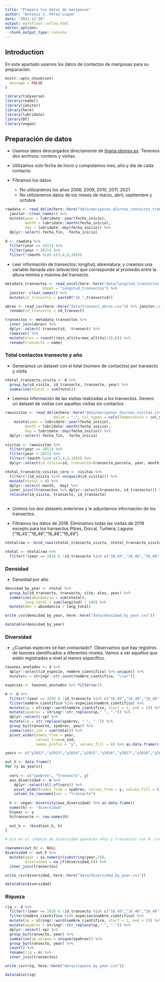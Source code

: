 ```yaml
---
title: "Prepara los datos de mariposas"
author: "Antonio J. Pérez-Luque"
date: "2021-12-28"
output: workflowr::wflow_html
editor_options:
  chunk_output_type: console
---
```


## Introduction

En este apartado usamos los datos de contactos de mariposas para su preparación. 

```r
knitr::opts_chunk$set(
  message = FALSE
)
```


```r
library(tidyverse)
library(readxl)
library(janitor)
library(here)
library(lubridate)
library(DT)
library(vegan)
```

## Preparación de datos 
- Usamos datos descargados directamente de [linaria.obsnev.es](https://linaria.obsnev.es/). Tenemos dos archivos: conteos y visitas. 

- Utilizamos solo fecha de inicio y computamos mes, año y día de cada contacto.

- Filtramos los datos: 
  - No utilizaremos los años 2008, 2009, 2010, 2011, 2021
  - No utilizaremos datos de los meses de marzo, abril, septiembre y octubre 
  
```r
rawdata <- read_delim(here::here("data/mariposas_diurnas_contactos_transectos.csv"), delim = ";") %>% 
  janitor::clean_names() %>% 
  mutate(year = lubridate::year(fecha_inicio), 
         month = lubridate::month(fecha_inicio), 
         day = lubridate::day(fecha_inicio)) %>% 
  dplyr::select(-fecha_fin, -fecha_inicio)
  
d <- rawdata %>%
  filter(year >= 2011) %>% 
  filter(year < 2021) %>% 
  filter(!(month %in% c(3,4,9,10)))
```

- Leer información de transectos: longitud, abreviatura; y creamos una variable llamada *elev* (elevación) que corresponde al promedio entre la altura mínima y máxima del transecto. 

```r
metadata_transectos <- read_excel(here::here("data/longitud_transectos.xlsx"),
                 sheet = "Longitud_transectos") %>% 
  janitor::clean_names() %>% 
  mutate(id_transecto = paste0("16_",transectid))

abrev <- read_csv(here::here("data/transect_abrev.csv")) %>% janitor::clean_names() %>% 
  rename(id_transecto = id_transect)

transectos <- metadata_transectos %>% 
  inner_join(abrev) %>% 
  dplyr::select(-transectid, -transect) %>% 
  rowwise() %>% 
  mutate(elev = round(((min_altitu+max_altitu)/2),0)) %>% 
  rename(transecto = name)
```

### Total contactos transecto y año

- Generamos un dataset con el total (número de contactos) por transecto y visita 

```r
ntotal_transecto_visita <- d %>% 
  group_by(id_visita, id_transecto, transecto, year) %>% 
  summarise(ntotal = sum(total)) 
```

- Leemos información de las visitas realizadas a los transectos. Genero un dataset de visitas con aquellas visitas sin contactos 

```r
rawvisitas <- read_delim(here::here("data/mariposas_diurnas_visitas.csv"), 
                      delim = ";", col_types = cols(Temperatura = col_number())) %>% janitor::clean_names() %>% 
    mutate(year = lubridate::year(fecha_inicio), 
         month = lubridate::month(fecha_inicio), 
         day = lubridate::day(fecha_inicio)) %>%
  dplyr::select(-fecha_fin, -fecha_inicio)
  
visitas <- rawvisitas %>%
  filter(year >= 2011) %>% 
  filter(year < 2021) %>% 
  filter(!(month %in% c(3,4,9,10))) %>% 
  dplyr::select(id_visita=id, transecto=transecto_parcela, year, month, day) 

ntotal_transecto_visitas_cero <- visitas %>% 
  filter(!(id_visita %in% unique(d$id_visita))) %>% 
  mutate(ntotal = 0) %>% 
  dplyr::select(-month, -day) %>% 
  inner_join((transectos %>% dplyr::select(transecto, id_transecto))) %>% 
  relocate(id_visita, transecto, id_transecto)
  
```

- Unimos los dos datasets anteriores y le adjuntamos información de los transectos. 

- Filtramos los datos de 2018. Eliminamos todas las visitas de 2018 excepto para los transectos Pitres, Dúrcal, Turbera, Laguna ("16_45","16_46","16_48","16_49")
 
```r
ntotalraw <- bind_rows(ntotal_transecto_visita, ntotal_transecto_visitas_cero) %>% inner_join(transectos) 

ntotal <- ntotalraw %>% 
  filter(!(year == 2018 & !id_transecto %in% c("16_45","16_46","16_48","16_49")))
```

### Densidad 

- Densidad por año 

```r
densidad_by_year <- ntotal %>% 
  group_by(id_transecto, transecto, site, elev, year) %>% 
  summarise(abundancia = sum(ntotal), 
         long_total = sum(longitud) / 100) %>% 
  mutate(den = abundancia / long_total)

```

```r
write_csv(densidad_by_year, here::here("data/densidad_by_year.csv"))
```

```r
datatable(densidad_by_year)
```

### Diversidad 

- ¿Cuantas especies se han contactado?. Observamos que hay registros de taxones identificados a diferentes niveles. Vamos a ver aquellos que estén registrados a nivel al menos específico. 

```r
taxones_anotados <- d %>% 
  dplyr::select(id_especie, nombre_cientifico) %>% unique() %>% 
  mutate(w = stringr::str_count(nombre_cientifico, "\\w+"))

especies <- taxones_anotados %>% filter(w>1)
```

```r
m <- d %>% 
  filter(!(year == 2018 & !id_transecto %in% c("16_45","16_46","16_48","16_49"))) %>% 
  filter(nombre_cientifico %in% especies$nombre_cientifico) %>% 
  mutate(sp = stringr::word(nombre_cientifico, start = 1, end = 2)) %>% 
  mutate(spabrev = stringr::str_replace(sp," ", ".")) %>% 
  dplyr::select(-sp) %>% 
  mutate(sp = str_replace(spabrev, " ", ".")) %>% 
  group_by(transecto, spabrev, year) %>% 
  summarise(n_ind = sum(total)) %>% 
  pivot_wider(names_from = year, 
              values_from=n_ind, 
              names_prefix = "y", values_fill = 0) %>% as.data.frame()

years <- c("y2012","y2013","y2014","y2015","y2016","y2017","y2018","y2019","y2020")

out_h <- data.frame() 
for (y in years){ 
  
  vars <- c("spabrev", "transecto", y) 
  aux_diversidad <- m %>% 
    dplyr::select(all_of(vars)) %>% 
    pivot_wider(names_from = spabrev, values_from = y, values_fill = 0) %>% 
    column_to_rownames(var = "transecto")
  
  h <- vegan::diversity(aux_diversidad) %>% as.data.frame()
  names(h) <- "diversidad"
  h$year <- y
  h$transecto <- row.names(h)
  
  out_h <- rbind(out_h, h)
}

# Ojo en el cómputo de diversidad aparecen años y transectos con 0. Creo que es un error. Los dejo con NA 

rownames(out_h) <- NULL 
diversidad <- out_h %>% 
  mutate(year = as.numeric(substring(year,2)),
         diversidad = na_if(diversidad,0)) %>% 
  inner_join(transectos)

write_csv(diversidad, here::here("data/diversidad_by_year.csv"))
```


```r
datatable(diversidad)
```

### Riqueza

```r
riq <- d %>% 
  filter(!(year == 2018 & !id_transecto %in% c("16_45","16_46","16_48","16_49"))) %>% 
  filter(nombre_cientifico %in% especies$nombre_cientifico) %>% 
  mutate(sp = stringr::word(nombre_cientifico, start = 1, end = 2)) %>% 
  mutate(spabrev = stringr::str_replace(sp," ", ".")) %>% 
  dplyr::select(-sp) %>%
  group_by(transecto, year) %>% 
  summarise(sp_unique = unique(spabrev)) %>% 
  group_by(transecto, year) %>% 
  count() %>% 
  rename(riq = n) %>% 
  inner_join(transectos) 

write_csv(riq, here::here("data/riqueza_by_year.csv"))
```

```r
datatable(riq)
```

